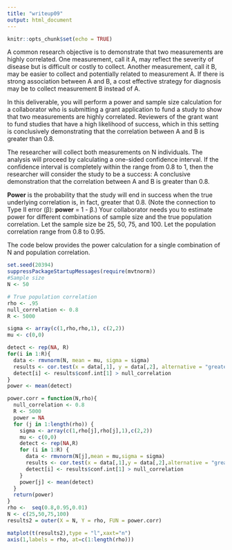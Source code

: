 ```yaml
---
title: "writeup09"
output: html_document
---
```


```r
knitr::opts_chunk$set(echo = TRUE)
```


A common research objective is to demonstrate that two measurements are
highly correlated. One measurement, call it A, may reflect the severity
of disease but is difficult or costly to collect. Another measurement,
call it B, may be easier to collect and potentially related to
measurement A. If there is strong association between A and B, a cost
effective strategy for diagnosis may be to collect measurement B instead
of A.

In this deliverable, you will perform a power and sample size
calculation for a collaborator who is submitting a grant application to
fund a study to show that two measurements are highly correlated.
Reviewers of the grant want to fund studies that have a high likelihood
of success, which in this setting is conclusively demonstrating that the
correlation between A and B is greater than 0.8.

The researcher will collect both measurements on N individuals. The
analysis will proceed by calculating a one-sided confidence interval. If
the confidence interval is completely within the range from 0.8 to 1,
then the researcher will consider the study to be a success: A
conclusive demonstration that the correlation between A and B is greater
than 0.8.

**Power** is the probability that the study will end in success when the
true underlying correlation is, in fact, greater that 0.8. (Note the
connection to Type II error (β): **power** = 1 - β.) Your collaborator
needs you to estimate power for different combinations of sample size
and the true population correlation. Let the sample size be 25, 50, 75,
and 100. Let the population correlation range from 0.8 to 0.95.

The code below provides the power calculation for a single combination
of N and population correlation.

```r
set.seed(20394)
suppressPackageStartupMessages(require(mvtnorm))
#Sample size
N <- 50

# True population correlation
rho <- .95
null_correlation <- 0.8
R <- 5000

sigma <- array(c(1,rho,rho,1), c(2,2))
mu <- c(0,0)

detect <- rep(NA, R)
for(i in 1:R){
  data <- rmvnorm(N, mean = mu, sigma = sigma)
  results <- cor.test(x = data[,1], y = data[,2], alternative = "greater")
  detect[i] <- results$conf.int[1] > null_correlation
}
power <- mean(detect)
```

```r
power.corr = function(N,rho){
  null_correlation <- 0.8
  R <- 5000
  power = NA
  for (j in 1:length(rho)) {
    sigma <- array(c(1,rho[j],rho[j],1),c(2,2))
    mu <- c(0,0)
    detect <- rep(NA,R)
    for (i in 1:R) {
      data <- rmvnorm(N[j],mean = mu,sigma = sigma)
      results <- cor.test(x = data[,1],y = data[,2],alternative = "greater")
      detect[i] <- results$conf.int[1] > null_correlation
    }
    power[j] <- mean(detect)
  }
  return(power)
}
rho <-  seq(0.8,0.95,0.01)
N <- c(25,50,75,100)
results2 = outer(X = N, Y = rho, FUN = power.corr)
```

```r
matplot(t(results2),type = "l",xaxt="n")
axis(1,labels = rho, at=c(1:length(rho)))
```

